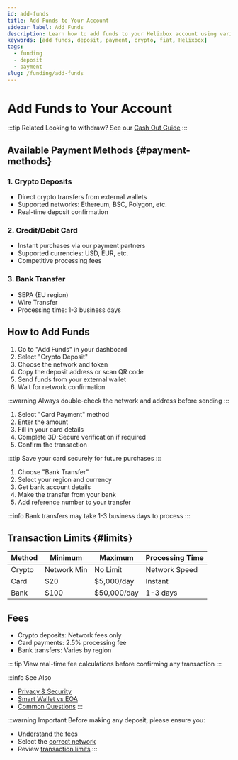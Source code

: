 ```yaml
---
id: add-funds
title: Add Funds to Your Account
sidebar_label: Add Funds
description: Learn how to add funds to your Helixbox account using various payment methods
keywords: [add funds, deposit, payment, crypto, fiat, Helixbox]
tags:
  - funding
  - deposit
  - payment
slug: /funding/add-funds
---
```



# Add Funds to Your Account

:::tip Related
Looking to withdraw? See our [Cash Out Guide](./cash-out-crypto)
:::

## Available Payment Methods {#payment-methods}

### 1. Crypto Deposits
- Direct crypto transfers from external wallets
- Supported networks: Ethereum, BSC, Polygon, etc.
- Real-time deposit confirmation

### 2. Credit/Debit Card
- Instant purchases via our payment partners
- Supported currencies: USD, EUR, etc.
- Competitive processing fees

### 3. Bank Transfer
- SEPA (EU region)
- Wire Transfer
- Processing time: 1-3 business days

## How to Add Funds

<Tabs>
<TabItem value="crypto" label="Crypto Deposit">

1. Go to "Add Funds" in your dashboard
2. Select "Crypto Deposit"
3. Choose the network and token
4. Copy the deposit address or scan QR code
5. Send funds from your external wallet
6. Wait for network confirmation

:::warning
Always double-check the network and address before sending
:::
</TabItem>

<TabItem value="card" label="Card Payment">

1. Select "Card Payment" method
2. Enter the amount
3. Fill in your card details
4. Complete 3D-Secure verification if required
5. Confirm the transaction

:::tip
Save your card securely for future purchases
:::
</TabItem>

<TabItem value="bank" label="Bank Transfer">

1. Choose "Bank Transfer"
2. Select your region and currency
3. Get bank account details
4. Make the transfer from your bank
5. Add reference number to your transfer

:::info
Bank transfers may take 1-3 business days to process
:::
</TabItem>
</Tabs>

## Transaction Limits {#limits}

| Method | Minimum | Maximum | Processing Time |
|--------|----------|----------|-----------------|
| Crypto | Network Min | No Limit | Network Speed |
| Card | $20 | $5,000/day | Instant |
| Bank | $100 | $50,000/day | 1-3 days |

## Fees

- Crypto deposits: Network fees only
- Card payments: 2.5% processing fee
- Bank transfers: Varies by region

::: tip
View real-time fee calculations before confirming any transaction
:::

:::info See Also
- [Privacy & Security](/docs/introduction/privacy-security)
- [Smart Wallet vs EOA](/docs/faqs/smart-wallet-faq)
- [Common Questions](/docs/faqs/faqs)
:::

:::warning Important
Before making any deposit, please ensure you:
- [Understand the fees](#fees)
- Select the [correct network](#payment-methods)
- Review [transaction limits](#limits)
::: 